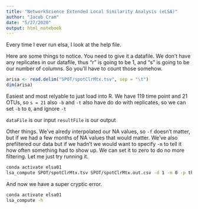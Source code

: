 ```yaml
---
title: "NetworkScience Extended Local Similarity Analysis (eLSA)"
author: "Jacob Cram"
date: "5/27/2020"
output: html_notebook
---
```


Every time I ever run elsa, I look at the help file.

Here are some things to notice. You need to give it a datafile. We don't have any replicates in our datafile, thus "r" is going to be 1, and "s" is going to be our number of columns. So you'll have to count those somehow.

```r
arisa <- read.delim("SPOT/spotClrMtx.tsv", sep = "\t")
dim(arisa)
```

Easiest and most relyable to just load into R. We have 119 time point and 21 OTUs, so `s = 21`
also `-b` and `-t` also have do do with replicates, so we can set `-b` to `0`, and ignore `-t`

`dataFile` is our input
`resultFile` is our output

Other things. We've alredy interpolated our NA values, so `-f` doesn't matter, but if we had a few months of NA values that would matter. We've also prefiltered our data but if we hadn't we would want to specify `-m` to tell it how often something had to show up. We can set it to zero to do no more filtering.  Let me just try running it.

```bash
conda activate elsa01
lsa_compute SPOT/spotClrMtx.tsv SPOT/spotClrMtx.out.csv -d 1 -m 0 -p theo -x 1000 -b 0 -r 1 -s 119 -n none
```

And now we have a super cryptic error.

```bash
conda activate elsa01
lsa_compute -h
```


